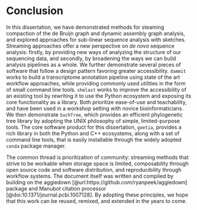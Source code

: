 # Conclusion {-}

In this dissertation, we have demonstrated methods for steaming compaction of the de Bruijn graph and dynamic assembly graph analysis, and explored approaches for sub-linear sequence analysis with sketches.
Streaming approaches offer a new perspective on *de novo* sequence analysis: firstly, by providing new ways of analyzing the structure of our sequencing data, and secondly, by broadening the ways we can build analysis pipelines as a whole.
We further demonstrate several pieces of software that follow a design pattern favoring greater accessibility.
`dammit` works to build a transcriptome annotation pipeline using state of the art workflow approaches, while providing commonly used utilities in the form of small command line tools.
`shmlast` works to improve the accessibility of an existing tool by rewriting it to use the Python ecosystem and exposing its core functionality as a library.
Both prioritize ease-of-use and teachability, and have been used in a workshop setting with novice bioinformaticians.
We then demonstrate `SuchTree`, which provides an efficient phylogenetic tree library by adopting the UNIX philosophy of simple, limited-purpose tools.
The core software product for this dissertation, `goetia`, provides a rich library in both the Python and C++ ecosystems, along with a set of command line tools, that is easily installable through the widely adopted `conda` package manager.

The common thread is prioritization of community: streaming methods that strive to be workable when storage space is limited, composability through open source code and software distribution, and reproducibility through workflow systems.
The document itself was written and compiled by building on the aggiedown [@url:https://github.com/ryanpeek/aggiedown] package and Manubot citation processor [@doi:10.1371/journal.pcbi.1007128].
By adopting these principles, we hope that this work can be reused, remixed, and extended in the years to come.
